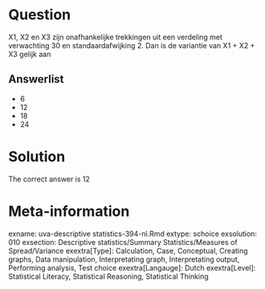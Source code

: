Question
========

X1, X2 en X3 zijn onafhankelijke trekkingen uit een verdeling met verwachting 30 en standaardafwijking 2. Dan is de variantie van X1 + X2 + X3 gelijk aan

Answerlist
----------
* 6
* 12
* 18
* 24

Solution
========

The correct answer is  12

Meta-information
================
exname: uva-descriptive statistics-394-nl.Rmd
extype: schoice
exsolution: 010
exsection: Descriptive statistics/Summary Statistics/Measures of Spread/Variance
exextra[Type]: Calculation, Case, Conceptual, Creating graphs, Data manipulation, Interpretating graph, Interpretating output, Performing analysis, Test choice
exextra[Langauge]: Dutch
exextra[Level]: Statistical Literacy, Statistical Reasoning, Statistical Thinking
